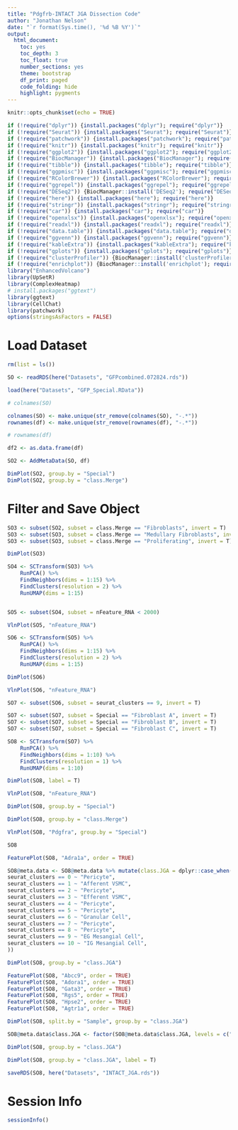 ```yaml
---
title: "Pdgfrb-INTACT JGA Dissection Code"
author: "Jonathan Nelson"
date: "`r format(Sys.time(), '%d %B %Y')`"
output:
  html_document: 
    toc: yes
    toc_depth: 3
    toc_float: true
    number_sections: yes
    theme: bootstrap
    df_print: paged
    code_folding: hide
    highlight: pygments
---
```


```r
knitr::opts_chunk$set(echo = TRUE)
```


```r

if (!require("dplyr")) {install.packages("dplyr"); require("dplyr")}
if (!require("Seurat")) {install.packages("Seurat"); require("Seurat")}
if (!require("patchwork")) {install.packages("patchwork"); require("patchwork")}
if (!require("knitr")) {install.packages("knitr"); require("knitr")}
if (!require("ggplot2")) {install.packages("ggplot2"); require("ggplot2")}
if (!require("BiocManager")) {install.packages("BiocManager"); require("BiocManager")}
if (!require("tibble")) {install.packages("tibble"); require("tibble")}
if (!require("ggpmisc")) {install.packages("ggpmisc"); require("ggpmisc")}
if (!require("RColorBrewer")) {install.packages("RColorBrewer"); require("RColorBrewer")} #color
if (!require("ggrepel")) {install.packages("ggrepel"); require("ggrepel")}
if (!require("DESeq2")) {BiocManager::install('DESeq2'); require("DESeq2")}
if (!require("here")) {install.packages("here"); require("here")}
if (!require("stringr")) {install.packages("stringr"); require("stringr")}
if (!require("car")) {install.packages("car"); require("car")}
if (!require("openxlsx")) {install.packages("openxlsx"); require("openxlsx")}
if (!require("readxl")) {install.packages("readxl"); require("readxl")}
if (!require("data.table")) {install.packages("data.table"); require("data.table")}
if (!require("ggvenn")) {install.packages("ggvenn"); require("ggvenn")}
if (!require("kableExtra")) {install.packages("kableExtra"); require("kableExtra")} # for color brewer
if (!require("gplots")) {install.packages("gplots"); require("gplots")} # for color brewer
if (!require("clusterProfiler")) {BiocManager::install('clusterProfiler'); require("clusterProfiler")}
if (!require("enrichplot")) {BiocManager::install('enrichplot'); require("enrichplot")}
library("EnhancedVolcano")
library(UpSetR)
library(ComplexHeatmap)
# install.packages("ggtext")
library(ggtext)
library(CellChat)
library(patchwork)
options(stringsAsFactors = FALSE)

```

# Load Dataset

```r

rm(list = ls())

SO <- readRDS(here("Datasets", "GFPcombined.072824.rds"))

load(here("Datasets", "GFP_Special.RData"))

# colnames(SO)

colnames(SO) <- make.unique(str_remove(colnames(SO), "-.*"))
rownames(df) <- make.unique(str_remove(rownames(df), "-.*"))

# rownames(df)

df2 <- as.data.frame(df)

SO2 <- AddMetaData(SO, df)

DimPlot(SO2, group.by = "Special")
DimPlot(SO2, group.by = "class.Merge")

```

# Filter and Save Object

```r


SO3 <- subset(SO2, subset = class.Merge == "Fibroblasts", invert = T)
SO3 <- subset(SO3, subset = class.Merge == "Medullary Fibroblasts", invert = T)
SO3 <- subset(SO3, subset = class.Merge == "Proliferating", invert = T)

DimPlot(SO3)

SO4 <- SCTransform(SO3) %>%
    RunPCA() %>%
    FindNeighbors(dims = 1:15) %>%
    FindClusters(resolution = 2) %>%
    RunUMAP(dims = 1:15)


SO5 <- subset(SO4, subset = nFeature_RNA < 2000)

VlnPlot(SO5, "nFeature_RNA")

SO6 <- SCTransform(SO5) %>%
    RunPCA() %>%
    FindNeighbors(dims = 1:15) %>%
    FindClusters(resolution = 2) %>%
    RunUMAP(dims = 1:15)

DimPlot(SO6)

VlnPlot(SO6, "nFeature_RNA")

SO7 <- subset(SO6, subset = seurat_clusters == 9, invert = T)

SO7 <- subset(SO7, subset = Special == "Fibroblast A", invert = T)
SO7 <- subset(SO7, subset = Special == "Fibroblast B", invert = T)
SO7 <- subset(SO7, subset = Special == "Fibroblast C", invert = T)

SO8 <- SCTransform(SO7) %>%
    RunPCA() %>%
    FindNeighbors(dims = 1:10) %>%
    FindClusters(resolution = 1) %>%
    RunUMAP(dims = 1:10)

DimPlot(SO8, label = T)

VlnPlot(SO8, "nFeature_RNA")

DimPlot(SO8, group.by = "Special")

DimPlot(SO8, group.by = "class.Merge")

VlnPlot(SO8, "Pdgfra", group.by = "Special")

SO8

FeaturePlot(SO8, "Adra1a", order = TRUE)

SO8@meta.data <- SO8@meta.data %>% mutate(class.JGA = dplyr::case_when(
seurat_clusters == 0 ~ "Pericyte",
seurat_clusters == 1 ~ "Afferent VSMC",
seurat_clusters == 2 ~ "Pericyte",
seurat_clusters == 3 ~ "Efferent VSMC",
seurat_clusters == 4 ~ "Pericyte",
seurat_clusters == 5 ~ "Pericyte",
seurat_clusters == 6 ~ "Granular Cell",
seurat_clusters == 7 ~ "Pericyte",
seurat_clusters == 8 ~ "Pericyte",
seurat_clusters == 9 ~ "EG Mesangial Cell",
seurat_clusters == 10 ~ "IG Mesangial Cell",
))

DimPlot(SO8, group.by = "class.JGA")

FeaturePlot(SO8, "Abcc9", order = TRUE)
FeaturePlot(SO8, "Adora1", order = TRUE)
FeaturePlot(SO8, "Gata3", order = TRUE)
FeaturePlot(SO8, "Rgs5", order = TRUE)
FeaturePlot(SO8, "Hpse2", order = TRUE)
FeaturePlot(SO8, "Agtr1a", order = TRUE)

DimPlot(SO8, split.by = "Sample", group.by = "class.JGA")

SO8@meta.data$class.JGA <- factor(SO8@meta.data$class.JGA, levels = c("Pericyte", "Efferent VSMC","Afferent VSMC", "Granular Cell",  "EG Mesangial Cell", "IG Mesangial Cell"))

DimPlot(SO8, group.by = "class.JGA")

DimPlot(SO8, group.by = "class.JGA", label = T)

saveRDS(SO8, here("Datasets", "INTACT_JGA.rds"))

```

# Session Info

```r

sessionInfo()

```


  